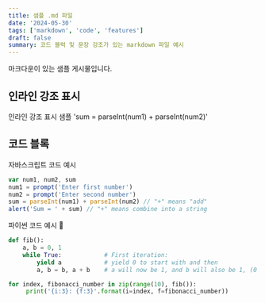 ```yaml
---
title: 샘플 .md 파일
date: '2024-05-30'
tags: ['markdown', 'code', 'features']
draft: false
summary: 코드 블럭 및 문장 강조가 있는 markdown 파일 예시
---
```


마크다운이 있는 샘플 게시물입니다.

## 인라인 강조 표시

인라인 강조 표시 샘플 'sum = parseInt(num1) + parseInt(num2)'

## 코드 블록

자바스크립트 코드 예시

```javascript
var num1, num2, sum
num1 = prompt('Enter first number')
num2 = prompt('Enter second number')
sum = parseInt(num1) + parseInt(num2) // "+" means "add"
alert('Sum = ' + sum) // "+" means combine into a string
```

파이썬 코드 예시 🐍

```python
def fib():
    a, b = 0, 1
    while True:            # First iteration:
        yield a            # yield 0 to start with and then
        a, b = b, a + b    # a will now be 1, and b will also be 1, (0 + 1)

for index, fibonacci_number in zip(range(10), fib()):
     print('{i:3}: {f:3}'.format(i=index, f=fibonacci_number))
```
